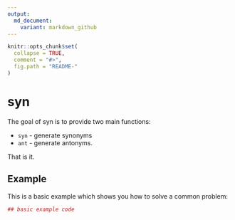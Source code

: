 ```yaml
---
output:
  md_document:
    variant: markdown_github
---
```


<!-- README.md is generated from README.Rmd. Please edit that file -->

```r
knitr::opts_chunk$set(
  collapse = TRUE,
  comment = "#>",
  fig.path = "README-"
)
```

# syn

The goal of syn is to provide two main functions:

- `syn` - generate synonyms
- `ant` - generate antonyms.

That is it.


## Example

This is a basic example which shows you how to solve a common problem:

```r
## basic example code
```
